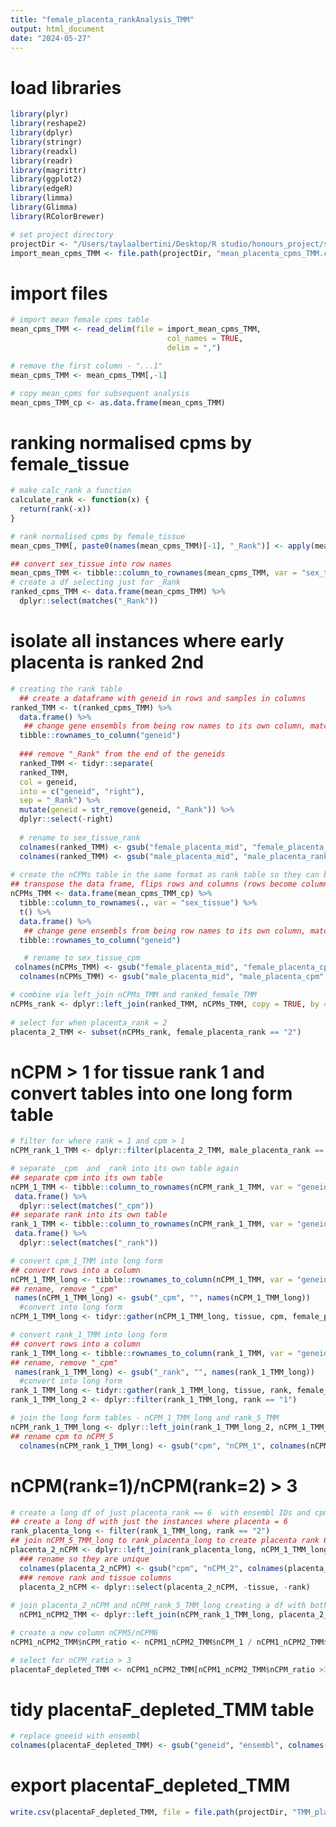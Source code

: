 ```yaml
---
title: "female_placenta_rankAnalysis_TMM"
output: html_document
date: "2024-05-27"
---
```


# load libraries
```r
library(plyr)
library(reshape2)
library(dplyr)
library(stringr)
library(readxl)
library(readr)
library(magrittr)
library(ggplot2)
library(edgeR)
library(limma)
library(Glimma)
library(RColorBrewer)

# set project directory
projectDir <- "/Users/taylaalbertini/Desktop/R studio/honours_project/sexSpecific_comparison/rawData"
import_mean_cpms_TMM <- file.path(projectDir, "mean_placenta_cpms_TMM.csv")
```

# import files
```r
# import mean female cpms table
mean_cpms_TMM <- read_delim(file = import_mean_cpms_TMM,
                                   col_names = TRUE,
                                   delim = ",")

# remove the first column - "...1"
mean_cpms_TMM <- mean_cpms_TMM[,-1]

# copy mean_cpms for subsequent analysis 
mean_cpms_TMM_cp <- as.data.frame(mean_cpms_TMM)
```

# ranking normalised cpms by female_tissue
```r
# make calc_rank a function
calculate_rank <- function(x) {
  return(rank(-x))
}

# rank normalised cpms by female_tissue
mean_cpms_TMM[, paste0(names(mean_cpms_TMM)[-1], "_Rank")] <- apply(mean_cpms_TMM [, -1, drop = FALSE], 2, calculate_rank)

## convert sex_tissue into row names
mean_cpms_TMM <- tibble::column_to_rownames(mean_cpms_TMM, var = "sex_tissue")
# create a df selecting just for _Rank
ranked_cpms_TMM <- data.frame(mean_cpms_TMM) %>%
  dplyr::select(matches("_Rank"))
```

# isolate all instances where early placenta is ranked 2nd
```r
# creating the rank table
  ## create a dataframe with geneid in rows and samples in columns
ranked_TMM <- t(ranked_cpms_TMM) %>%
  data.frame() %>%
   ## change gene ensembls from being row names to its own column, matching the format of rankComparison_female_TMM
  tibble::rownames_to_column("geneid")  
  
  ### remove "_Rank" from the end of the geneids
  ranked_TMM <- tidyr::separate(
  ranked_TMM,
  col = geneid,
  into = c("geneid", "right"),
  sep = "_Rank") %>%
  mutate(geneid = str_remove(geneid, "_Rank")) %>%
  dplyr::select(-right)
  
  # rename to sex_tissue_rank
  colnames(ranked_TMM) <- gsub("female_placenta_mid", "female_placenta_rank", colnames(ranked_TMM))
  colnames(ranked_TMM) <- gsub("male_placenta_mid", "male_placenta_rank", colnames(ranked_TMM))
  
# create the nCPMs table in the same format as rank table so they can be joined
## transpose the data frame, flips rows and columns (rows become columns and columns become rows)
nCPMs_TMM <- data.frame(mean_cpms_TMM_cp) %>%
  tibble::column_to_rownames(., var = "sex_tissue") %>%
  t() %>%
  data.frame() %>%
   ## change gene ensembls from being row names to its own column, matching the format of rankComparison_female_TMM
  tibble::rownames_to_column("geneid")

   # rename to sex_tissue_cpm
 colnames(nCPMs_TMM) <- gsub("female_placenta_mid", "female_placenta_cpm", colnames(nCPMs_TMM))
  colnames(nCPMs_TMM) <- gsub("male_placenta_mid", "male_placenta_cpm", colnames(nCPMs_TMM))

# combine via left_join nCPMs_TMM and ranked_female_TMM
nCPMs_rank <- dplyr::left_join(ranked_TMM, nCPMs_TMM, copy = TRUE, by = join_by(geneid))
  
# select for when placenta_rank = 2
placenta_2_TMM <- subset(nCPMs_rank, female_placenta_rank == "2")
```

# nCPM > 1 for tissue rank 1 and convert tables into one long form table
```r
# filter for where rank = 1 and cpm > 1
nCPM_rank_1_TMM <- dplyr::filter(placenta_2_TMM, male_placenta_rank == "1" & male_placenta_cpm > 1)

# separate _cpm  and _rank into its own table again
## separate cpm into its own table
nCPM_1_TMM <- tibble::column_to_rownames(nCPM_rank_1_TMM, var = "geneid") %>%
 data.frame() %>%
  dplyr::select(matches("_cpm"))
## separate rank into its own table
rank_1_TMM <- tibble::column_to_rownames(nCPM_rank_1_TMM, var = "geneid") %>%
 data.frame() %>%
  dplyr::select(matches("_rank"))

# convert cpm_1_TMM into long form
## convert rows into a column
nCPM_1_TMM_long <- tibble::rownames_to_column(nCPM_1_TMM, var = "geneid")
## rename, remove "_cpm"
 names(nCPM_1_TMM_long) <- gsub("_cpm", "", names(nCPM_1_TMM_long))
  #convert into long form
nCPM_1_TMM_long <- tidyr::gather(nCPM_1_TMM_long, tissue, cpm, female_placenta, male_placenta)

# convert rank_1_TMM into long form
## convert rows into a column
rank_1_TMM_long <- tibble::rownames_to_column(rank_1_TMM, var = "geneid")
## rename, remove "_cpm"
 names(rank_1_TMM_long) <- gsub("_rank", "", names(rank_1_TMM_long))
  #convert into long form
rank_1_TMM_long <- tidyr::gather(rank_1_TMM_long, tissue, rank, female_placenta, male_placenta)
rank_1_TMM_long_2 <- dplyr::filter(rank_1_TMM_long, rank == "1")

# join the long form tables - nCPM_1_TMM_long and rank_5_TMM
nCPM_rank_1_TMM_long <- dplyr::left_join(rank_1_TMM_long_2, nCPM_1_TMM_long, by = c("geneid", "tissue"))
## rename cpm to nCPM_5
  colnames(nCPM_rank_1_TMM_long) <- gsub("cpm", "nCPM_1", colnames(nCPM_rank_1_TMM_long))
```

#  nCPM(rank=1)/nCPM(rank=2) > 3
```r
# create a long df of just placenta_rank == 6  with ensembl IDs and cpms
## create a long df with just the instances where placenta = 6
rank_placenta_long <- filter(rank_1_TMM_long, rank == "2")
## join nCPM_5_TMM_long to rank_placenta_long to create placenta rank 6 cpms table
placenta_2_nCPM <- dplyr::left_join(rank_placenta_long, nCPM_1_TMM_long, by = c("geneid", "tissue"))
  ### rename so they are unique
  colnames(placenta_2_nCPM) <- gsub("cpm", "nCPM_2", colnames(placenta_2_nCPM))
  ### remove rank and tissue columns
  placenta_2_nCPM <- dplyr::select(placenta_2_nCPM, -tissue, -rank)
  
# join placenta_2_nCPM and nCPM_rank_5_TMM_long creating a df with both the nCPMs of rank 5 and 6
  nCPM1_nCPM2_TMM <- dplyr::left_join(nCPM_rank_1_TMM_long, placenta_2_nCPM, by = "geneid")

# create a new column nCPM5/nCPM6
nCPM1_nCPM2_TMM$nCPM_ratio <- nCPM1_nCPM2_TMM$nCPM_1 / nCPM1_nCPM2_TMM$nCPM_2

# select for nCPM_ratio > 3
placentaF_depleted_TMM <- nCPM1_nCPM2_TMM[nCPM1_nCPM2_TMM$nCPM_ratio >3,]
```

# tidy placentaF_depleted_TMM table
```r
# replace gneeid with ensembl
colnames(placentaF_depleted_TMM) <- gsub("geneid", "ensembl", colnames(placentaF_depleted_TMM))
```

# export placentaF_depleted_TMM
```r
write.csv(placentaF_depleted_TMM, file = file.path(projectDir, "TMM_placentaF_depleted.csv"))
```
